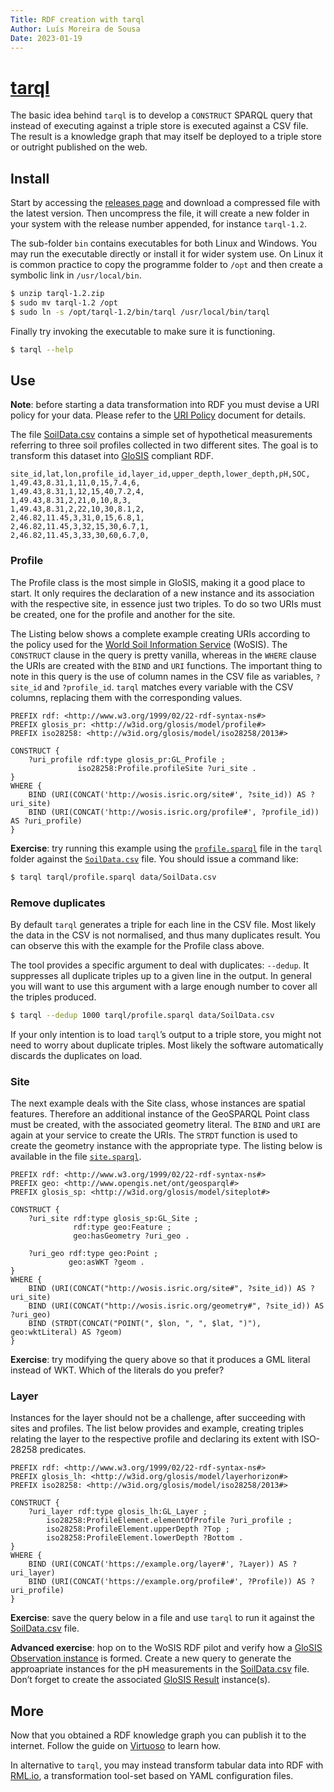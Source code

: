 ```yaml
---
Title: RDF creation with tarql
Author: Luís Moreira de Sousa
Date: 2023-01-19
---
```


[tarql](https://tarql.github.io/)
=================================

The basic idea behind `tarql` is to develop a `CONSTRUCT` SPARQL query that
instead of executing against a triple store is executed against a CSV file. The
result is a knowledge graph that may itself be deployed to a triple store or
outright published on the web.

Install
-------

Start by accessing the [releases page](https://github.com/tarql/tarql/releases)
and download a compressed file with the latest version. Then uncompress the
file, it will create a new folder in your system with the release number
appended, for instance `tarql-1.2`.

The sub-folder `bin` contains executables for both Linux and Windows. You may
run the executable directly or install it for wider system use. On Linux it is
common practice to copy the programme folder to `/opt` and then create a
symbolic link in `/usr/local/bin`.

```bash
$ unzip tarql-1.2.zip
$ sudo mv tarql-1.2 /opt
$ sudo ln -s /opt/tarql-1.2/bin/tarql /usr/local/bin/tarql
```

Finally try invoking the executable to make sure it is functioning.

```bash
$ tarql --help
```

Use
---

**Note**: before starting a data transformation into RDF you must devise a URI
policy for your data. Please refer to the [URI Policy](uri.qmd) document for
details.

The file [SoilData.csv](data/SoilData.csv) contains a simple set of hypothetical
measurements referring to three soil profiles collected in two different sites.
The goal is to transform this dataset into
[GloSIS](https://github.com/rapw3k/glosis) compliant RDF.

```csv
site_id,lat,lon,profile_id,layer_id,upper_depth,lower_depth,pH,SOC,
1,49.43,8.31,1,11,0,15,7.4,6,
1,49.43,8.31,1,12,15,40,7.2,4,
1,49.43,8.31,2,21,0,10,8,3,
1,49.43,8.31,2,22,10,30,8.1,2,
2,46.82,11.45,3,31,0,15,6.8,1,
2,46.82,11.45,3,32,15,30,6.7,1,
2,46.82,11.45,3,33,30,60,6.7,0,
```

### Profile

The Profile class is the most simple in GloSIS, making it a good place to
start. It only requires the declaration of a new instance and its association
with the respective site, in essence just two triples. To do so two URIs must be
created, one for the profile and another for the site. 

The Listing below shows a complete example creating URIs according to the policy
used for the [World Soil Information
Service](https://www.isric.org/explore/wosis) (WoSIS). The `CONSTRUCT` clause in
the query is pretty vanilla, whereas in the `WHERE` clause the URIs are created
with the `BIND` and `URI` functions. The important thing to note in this query
is the use of column names in the CSV file as variables, `?site_id` and
`?profile_id`. `tarql` matches every variable with the CSV columns, replacing
them with the corresponding values. 

```sparql
PREFIX rdf: <http://www.w3.org/1999/02/22-rdf-syntax-ns#>
PREFIX glosis_pr: <http://w3id.org/glosis/model/profile#>
PREFIX iso28258: <http://w3id.org/glosis/model/iso28258/2013#>

CONSTRUCT { 
    ?uri_profile rdf:type glosis_pr:GL_Profile ; 
               iso28258:Profile.profileSite ?uri_site .
}
WHERE {
    BIND (URI(CONCAT('http://wosis.isric.org/site#', ?site_id)) AS ?uri_site)
    BIND (URI(CONCAT('http://wosis.isric.org/profile#', ?profile_id)) AS ?uri_profile)
}
```

**Exercise**: try running this example using the [`profile.sparql`](tarql/profile.sparql) file in the
`tarql` folder against the [`SoilData.csv`](data/SoilData.csv) file. You should
issue a command like:

```bash
$ tarql tarql/profile.sparql data/SoilData.csv
```

### Remove duplicates

By default `tarql` generates a triple for each line in the CSV file. Most likely the
data in the CSV is not normalised, and thus many duplicates result. You can
observe this with the example for the Profile class above. 

The tool provides a specific argument to deal with duplicates: `--dedup`. It
suppresses all duplicate triples up to a given line in the output. In general you
will want to use this argument with a large enough number to cover all the
triples produced.

```bash
$ tarql --dedup 1000 tarql/profile.sparql data/SoilData.csv
```  

If your only intention is to load `tarql`'s output to a triple store, you might not need to
worry about duplicate triples. Most likely the software automatically discards
the duplicates on load.

### Site

The next example deals with the Site class, whose instances are spatial
features. Therefore an additional instance of the GeoSPARQL Point class must be
created, with the associated geometry literal. The `BIND` and `URI` are again at
your service to create the URIs. The `STRDT` function is used to create the
geometry instance with the appropriate type. The listing below is available in
the file [`site.sparql`](tarql/site.sparql).

```sparql
PREFIX rdf: <http://www.w3.org/1999/02/22-rdf-syntax-ns#>
PREFIX geo: <http://www.opengis.net/ont/geosparql#>
PREFIX glosis_sp: <http://w3id.org/glosis/model/siteplot#>

CONSTRUCT { 
    ?uri_site rdf:type glosis_sp:GL_Site ;
              rdf:type geo:Feature ;
              geo:hasGeometry ?uri_geo .

    ?uri_geo rdf:type geo:Point ; 
             geo:asWKT ?geom .
}
WHERE {
    BIND (URI(CONCAT("http://wosis.isric.org/site#", ?site_id)) AS ?uri_site)
    BIND (URI(CONCAT("http://wosis.isric.org/geometry#", ?site_id)) AS ?uri_geo)
    BIND (STRDT(CONCAT("POINT(", $lon, ", ", $lat, ")"), geo:wktLiteral) AS ?geom)
}
```

**Exercise**: try modifying the query above so that it produces a GML literal
instead of WKT. Which of the literals do you prefer?

### Layer

Instances for the layer should not be a challenge, after succeeding with sites and
profiles. The list below provides and example, creating triples relating the
layer to the respective profile and declaring its extent with ISO-28258
predicates. 

```sparql
PREFIX rdf: <http://www.w3.org/1999/02/22-rdf-syntax-ns#>
PREFIX glosis_lh: <http://w3id.org/glosis/model/layerhorizon#>
PREFIX iso28258: <http://w3id.org/glosis/model/iso28258/2013#>

CONSTRUCT { 
    ?uri_layer rdf:type glosis_lh:GL_Layer ; 
        iso28258:ProfileElement.elementOfProfile ?uri_profile ;
        iso28258:ProfileElement.upperDepth ?Top ;
        iso28258:ProfileElement.lowerDepth ?Bottom .
}
WHERE {
    BIND (URI(CONCAT('https://example.org/layer#', ?Layer)) AS ?uri_layer)
    BIND (URI(CONCAT('https://example.org/profile#', ?Profile)) AS ?uri_profile)
}
```

**Exercise**: save the query below in a file and use `tarql` to run it against
the [SoilData.csv](data/SoilData.csv) file. 


**Advanced exercise**: hop on to the WoSIS RDF pilot and verify how a [GloSIS
Observation
instance](https://virtuoso.isric.org/describe/?url=http%3A%2F%2Fwosis.isric.org%2Fobservation%234180696&sid=11)
is formed. Create a new query to generate the approapriate instances for the pH
measurements in the [SoilData.csv](data/SoilData.csv) file. Don't forget to
create the associated [GloSIS
Result](https://virtuoso.isric.org/describe/?url=http%3A%2F%2Fwosis.isric.org%2Fresult%234180696&sas=SAME_AS_OFF&sid=11)
instance(s).

More
----

Now that you obtained a RDF knowledge graph you can publish it to the internet.
Follow the guide on [Virtuoso](virtuoso.qmd) to learn how.

In alternative to `tarql`, you may instead transform tabular data into RDF with
[RML.io](rml.qmd), a transformation tool-set based on YAML configuration files.
